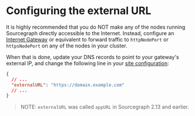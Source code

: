 # Configuring the external URL

It is highly recommended that you do NOT make any of the nodes running Sourcegraph directly accessible to the Internet. Instead, configure an [Internet Gateway](http://docs.aws.amazon.com/AmazonVPC/latest/UserGuide/VPC_Internet_Gateway.html) or equivalent to forward traffic to `httpNodePort` or `httpsNodePort` on any of the nodes in your cluster.

When that is done, update your DNS records to point to your gateway's external IP, and change the following line in your [site configuration](/admin/config/site_config):

```json
{
  // ...
  "externalURL": "https://domain.example.com"
  // ...
}
```

> NOTE: `externalURL` was called `appURL` in Sourcegraph 2.13 and earlier.
